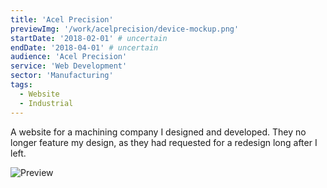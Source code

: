 ```yaml
---
title: 'Acel Precision'
previewImg: '/work/acelprecision/device-mockup.png'
startDate: '2018-02-01' # uncertain
endDate: '2018-04-01' # uncertain
audience: 'Acel Precision'
service: 'Web Development'
sector: 'Manufacturing'
tags:
  - Website
  - Industrial
---
```


A website for a machining company I designed and developed. They no longer
feature my design, as they had requested for a redesign long after I left.

![Preview](/work/acelprecision/device-mockup.png)
